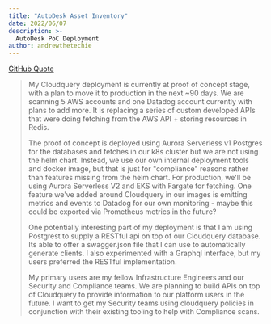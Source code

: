 ```yaml
---
title: "AutoDesk Asset Inventory"
date: 2022/06/07
description: >-
  AutoDesk PoC Deployment
author: andrewthetechie
---
```



<CaseStudyHeader/>

[GitHub Quote](https://github.com/cloudquery/cloudquery/issues/856#issuecomment-1147929953)


> My Cloudquery deployment is currently at proof of concept stage, with a plan to move it to production in the next ~90 days. We are scanning 5 AWS accounts and one Datadog account currently with plans to add more. It is replacing a series of custom developed APIs that were doing fetching from the AWS API + storing resources in Redis.
>
> The proof of concept is deployed using Aurora Serverless v1 Postgres for the databases and fetches in our k8s cluster but we are not using the helm chart. Instead, we use our own internal deployment tools and docker image, but that is just for "compliance" reasons rather than features missing from the helm chart. For production, we'll be using Aurora Serverless V2 and EKS with Fargate for fetching. One feature we've added around Cloudquery in our images is emitting metrics and events to Datadog for our own monitoring - maybe this could be exported via Prometheus metrics in the future?
>
> One potentially interesting part of my deployment is that I am using Postgrest to supply a RESTful api on top of our Cloudquery database. Its able to offer a swagger.json file that I can use to automatically generate clients. I also experimented with a Graphql interface, but my users preferred the RESTful implementation.
>
> My primary users are my fellow Infrastructure Engineers and our Security and Compliance teams. We are planning to build APIs on top of Cloudquery to provide information to our platform users in the future. I want to get my Security teams using cloudquery policies in conjunction with their existing tooling to help with Compliance scans.


